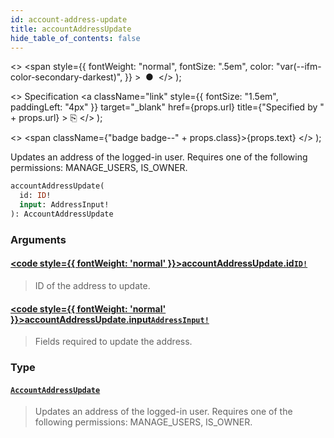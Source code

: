 ```yaml
---
id: account-address-update
title: accountAddressUpdate
hide_table_of_contents: false
---
```


  <>
    <span
      style={{
        fontWeight: "normal",
        fontSize: ".5em",
        color: "var(--ifm-color-secondary-darkest)",
      }}
    >
      &nbsp;●&nbsp;
    </span>
  </>
);

  <>
    Specification
    <a
      className="link"
      style={{ fontSize: "1.5em", paddingLeft: "4px" }}
      target="\_blank"
      href={props.url}
      title={"Specified by " + props.url}
    >
      ⎘
    </a>
  </>
);

  <>
    <span className={"badge badge--" + props.class}>{props.text}</span>
  </>
);

Updates an address of the logged-in user. Requires one of the following permissions: MANAGE_USERS, IS_OWNER.

```graphql
accountAddressUpdate(
  id: ID!
  input: AddressInput!
): AccountAddressUpdate
```

### Arguments

#### [<code style={{ fontWeight: 'normal' }}>accountAddressUpdate.<b>id</b></code>](#)<Bullet />[`ID!`](../../api-reference/miscellaneous/scalars/id) <Badge class="secondary" text="non-null"/> <Badge class="secondary" text="scalar"/> <Badge class="secondary" text="miscellaneous"/>

> ID of the address to update.

#### [<code style={{ fontWeight: 'normal' }}>accountAddressUpdate.<b>input</b></code>](#)<Bullet />[`AddressInput!`](../../api-reference/miscellaneous/inputs/address-input) <Badge class="secondary" text="non-null"/> <Badge class="secondary" text="input"/> <Badge class="secondary" text="miscellaneous"/>

> Fields required to update the address.

### Type

#### [`AccountAddressUpdate`](../../api-reference/users/objects/account-address-update) <Badge class="secondary" text="object"/> <Badge class="secondary" text="users"/>

> Updates an address of the logged-in user. Requires one of the following permissions: MANAGE_USERS, IS_OWNER.
